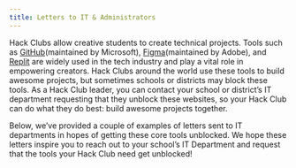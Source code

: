 ```yaml
---
title: Letters to IT & Administrators
---
```


Hack Clubs allow creative students to create technical projects. Tools such as [GitHub](https://github.com/)(maintained by Microsoft), [Figma](https://www.figma.com/)(maintained by Adobe), and [Replit](https://replit.com/) are widely used in the tech industry and play a vital role in empowering creators. Hack Clubs around the world use these tools to build awesome projects, but sometimes schools or districts may block these tools. As a Hack Club leader, you can contact your school or district’s IT department requesting that they unblock these websites, so your Hack Club can do what they do best: build awesome projects together.

Below, we’ve provided a couple of examples of letters sent to IT departments in hopes of getting these core tools unblocked. We hope these letters inspire you to reach out to your school’s IT Department and request that the tools your Hack Club need get unblocked!
